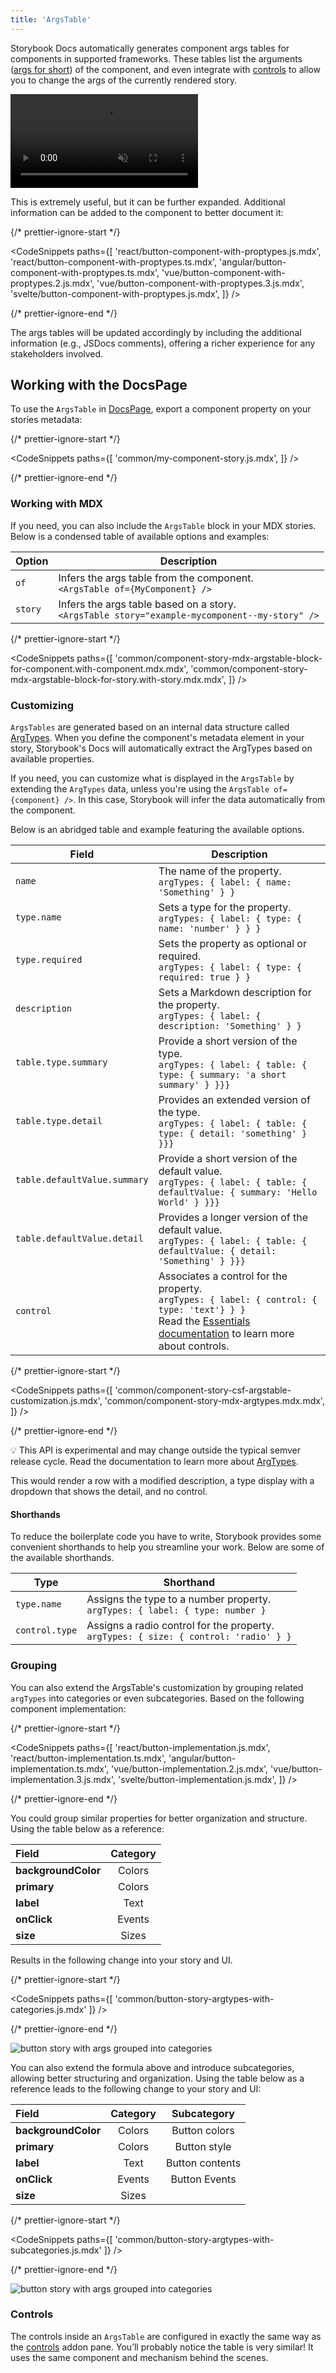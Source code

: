 ```yaml
---
title: 'ArgsTable'
---
```


Storybook Docs automatically generates component args tables for components in supported frameworks. These tables list the arguments ([args for short](../writing-stories/args.mdx)) of the component, and even integrate with [controls](../essentials/controls.mdx) to allow you to change the args of the currently rendered story.

<video autoPlay muted playsInline loop>
  <source
    src="addon-controls-docs-optimized.mp4"
    type="video/mp4"
  />
</video>

This is extremely useful, but it can be further expanded. Additional information can be added to the component to better document it:

{/* prettier-ignore-start */}

<CodeSnippets
  paths={[
    'react/button-component-with-proptypes.js.mdx',
    'react/button-component-with-proptypes.ts.mdx',
    'angular/button-component-with-proptypes.ts.mdx',
    'vue/button-component-with-proptypes.2.js.mdx',
    'vue/button-component-with-proptypes.3.js.mdx',
    'svelte/button-component-with-proptypes.js.mdx',
  ]}
/>

{/* prettier-ignore-end */}

The args tables will be updated accordingly by including the additional information (e.g., JSDocs comments), offering a richer experience for any stakeholders involved.

## Working with the DocsPage

To use the `ArgsTable` in [DocsPage](./docs-page.mdx#component-parameter), export a component property on your stories metadata:

{/* prettier-ignore-start */}

<CodeSnippets
  paths={[
    'common/my-component-story.js.mdx',
  ]}
/>

{/* prettier-ignore-end */}

### Working with MDX

If you need, you can also include the `ArgsTable` block in your MDX stories. Below is a condensed table of available options and examples:

| Option  | Description                                                                                         |
| ------- | --------------------------------------------------------------------------------------------------- |
| `of`    | Infers the args table from the component. <br/> `<ArgsTable of={MyComponent} />`                    |
| `story` | Infers the args table based on a story. <br/> `<ArgsTable story="example-mycomponent--my-story" />` |

{/* prettier-ignore-start */}

<CodeSnippets
  paths={[
    'common/component-story-mdx-argstable-block-for-component.with-component.mdx.mdx',
    'common/component-story-mdx-argstable-block-for-story.with-story.mdx.mdx',
  ]}
/>

### Customizing

`ArgsTables` are generated based on an internal data structure called [ArgTypes](../api/argtypes.mdx). When you define the component's metadata element in your story, Storybook's Docs will automatically extract the ArgTypes based on available properties. 

If you need, you can customize what is displayed in the `ArgsTable` by extending the `ArgTypes` data, unless you're using the `ArgsTable of={component} />`. In this case, Storybook will infer the data automatically from the component.

Below is an abridged table and example featuring the available options.


| Field                          | Description                                                                                                                                                                                             |
|--------------------------------|---------------------------------------------------------------------------------------------------------------------------------------------------------------------------------------------------------|
| `name`                         | The name of the property. <br/> `argTypes: { label: { name: 'Something' } }`                                                                                                                            |
| `type.name`                    | Sets a type for the property. <br/> `argTypes: { label: { type: { name: 'number' } } }`                                                                                                                 |
| `type.required`                | Sets the property as optional or required. <br/> `argTypes: { label: { type: { required: true } }`                                                                                                      |
| `description`                  | Sets a Markdown description for the property. <br/> `argTypes: { label: { description: 'Something' } }`                                                                                                 |
| `table.type.summary`           | Provide a  short version of the type. <br/> `argTypes: { label: { table: { type: { summary: 'a short summary' } }}}`                                                                                    |
| `table.type.detail`            | Provides an extended version of the type. <br/> `argTypes: { label: { table: { type: { detail: 'something' } }}}`                                                                                       |
| `table.defaultValue.summary`   | Provide a short version of the default value. <br/> `argTypes: { label: { table: { defaultValue: { summary: 'Hello World' } }}}`                                                                        |
| `table.defaultValue.detail`    | Provides a longer version of the default value. <br/> `argTypes: { label: { table: { defaultValue: { detail: 'Something' } }}}`                                                                         |
| `control`                      | Associates a control for the property. <br/> `argTypes: { label: { control: { type: 'text'} } }` <br/>Read the [Essentials documentation](../essentials/controls.mdx) to learn more about controls.     |


{/* prettier-ignore-start */}

<CodeSnippets
  paths={[
    'common/component-story-csf-argstable-customization.js.mdx',
    'common/component-story-mdx-argtypes.mdx.mdx',
  ]}
/>

{/* prettier-ignore-end */}

<div class="aside">

💡 This API is experimental and may change outside the typical semver release cycle. Read the documentation to learn more about [ArgTypes](../api/argtypes.mdx).

</div>

This would render a row with a modified description, a type display with a dropdown that shows the detail, and no control.

#### Shorthands

To reduce the boilerplate code you have to write, Storybook provides some convenient shorthands to help you streamline your work. Below are some of the available shorthands.

| Type           | Shorthand                                                                                  |
| -------------- | ------------------------------------------------------------------------------------------ |
| `type.name`    | Assigns the type to a number property. <br/> `argTypes: { label: { type: number }`         |
| `control.type` | Assigns a radio control for the property. <br/> `argTypes: { size: { control: 'radio' } }` |

### Grouping

You can also extend the ArgsTable's customization by grouping related `argTypes` into categories or even subcategories. Based on the following component implementation:

{/* prettier-ignore-start */}

<CodeSnippets
  paths={[
    'react/button-implementation.js.mdx',
    'react/button-implementation.ts.mdx',
    'angular/button-implementation.ts.mdx',
    'vue/button-implementation.2.js.mdx',
    'vue/button-implementation.3.js.mdx',
    'svelte/button-implementation.js.mdx',
  ]}
/>

{/* prettier-ignore-end */}

You could group similar properties for better organization and structure. Using the table below as a reference:

| Field               | Category |
| :------------------ | :------: |
| **backgroundColor** |  Colors  |
| **primary**         |  Colors  |
| **label**           |   Text   |
| **onClick**         |  Events  |
| **size**            |  Sizes   |

Results in the following change into your story and UI.

{/* prettier-ignore-start */}

<CodeSnippets
  paths={[
    'common/button-story-argtypes-with-categories.js.mdx'
  ]}
/>

{/* prettier-ignore-end */}

![button story with args grouped into categories](./button-args-grouped-categories.png)

You can also extend the formula above and introduce subcategories, allowing better structuring and organization. Using the table below as a reference leads to the following change to your story and UI:

| Field               | Category |   Subcategory   |
| :------------------ | :------: | :-------------: |
| **backgroundColor** |  Colors  |  Button colors  |
| **primary**         |  Colors  |  Button style   |
| **label**           |   Text   | Button contents |
| **onClick**         |  Events  |  Button Events  |
| **size**            |  Sizes   |                 |

{/* prettier-ignore-start */}

<CodeSnippets
  paths={[
    'common/button-story-argtypes-with-subcategories.js.mdx'
  ]}
/>

{/* prettier-ignore-end */}

![button story with args grouped into categories](./button-args-grouped-subcategories.png)

### Controls

The controls inside an `ArgsTable` are configured in exactly the same way as the [controls](../essentials/controls.mdx) addon pane. You’ll probably notice the table is very similar! It uses the same component and mechanism behind the scenes.